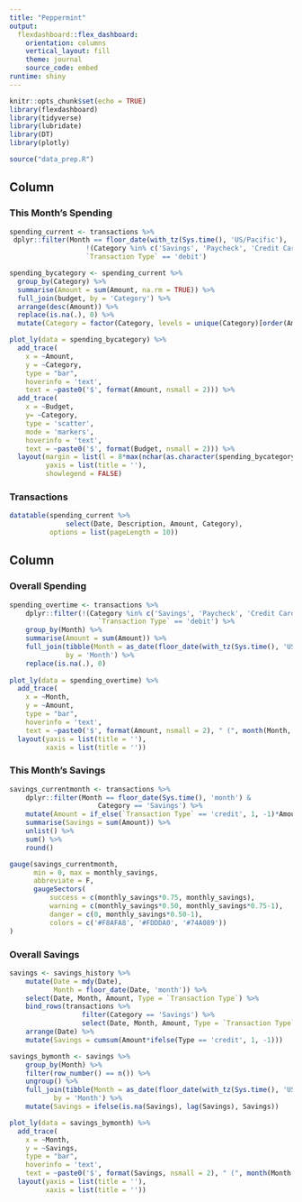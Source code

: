 ```yaml
---
title: "Peppermint"
output: 
  flexdashboard::flex_dashboard:
    orientation: columns
    vertical_layout: fill
    theme: journal
    source_code: embed
runtime: shiny
---
```


```r
knitr::opts_chunk$set(echo = TRUE)
library(flexdashboard)
library(tidyverse)
library(lubridate)
library(DT)
library(plotly)

source("data_prep.R")
```

Column {data-width=500, .tabset}
-----------------------------------------------------------------------

### This Month's Spending

```r
spending_current <- transactions %>%
 dplyr::filter(Month == floor_date(with_tz(Sys.time(), 'US/Pacific'), 'month') &
                   !(Category %in% c('Savings', 'Paycheck', 'Credit Card Payment', 'Transfer')) &
                   `Transaction Type` == 'debit')

spending_bycategory <- spending_current %>%
  group_by(Category) %>%
  summarise(Amount = sum(Amount, na.rm = TRUE)) %>%
  full_join(budget, by = 'Category') %>%
  arrange(desc(Amount)) %>%
  replace(is.na(.), 0) %>%
  mutate(Category = factor(Category, levels = unique(Category)[order(Amount, decreasing = FALSE)]))

plot_ly(data = spending_bycategory) %>%
  add_trace(
    x = ~Amount,
    y = ~Category,
    type = "bar",
    hoverinfo = 'text',
    text = ~paste0('$', format(Amount, nsmall = 2))) %>%
  add_trace(
    x = ~Budget, 
    y= ~Category, 
    type = 'scatter', 
    mode = 'markers',
    hoverinfo = 'text',
    text = ~paste0('$', format(Budget, nsmall = 2))) %>%
  layout(margin = list(l = 8*max(nchar(as.character(spending_bycategory[['Category']])))),
         yaxis = list(title = ''),
         showlegend = FALSE)
```

### Transactions

```r
datatable(spending_current %>% 
              select(Date, Description, Amount, Category),
          options = list(pageLength = 10))
```

Column {data-width=500}
-----------------------------------------------------------------------

### Overall Spending

```r
spending_overtime <- transactions %>%
    dplyr::filter(!(Category %in% c('Savings', 'Paycheck', 'Credit Card Payment', 'Transfer')) &
                      `Transaction Type` == 'debit') %>%
    group_by(Month) %>%
    summarise(Amount = sum(Amount)) %>%
    full_join(tibble(Month = as_date(floor_date(with_tz(Sys.time(), 'US/Pacific'), 'month'))),
              by = 'Month') %>%
    replace(is.na(.), 0)
    
plot_ly(data = spending_overtime) %>%
  add_trace(
    x = ~Month,
    y = ~Amount,
    type = "bar",
    hoverinfo = 'text',
    text = ~paste0('$', format(Amount, nsmall = 2), " (", month(Month, label = TRUE), ")")) %>%
  layout(yaxis = list(title = ''),
         xaxis = list(title = ''))
```

### This Month's Savings

```r
savings_currentmonth <- transactions %>%
    dplyr::filter(Month == floor_date(Sys.time(), 'month') &
                      Category == 'Savings') %>%
    mutate(Amount = if_else(`Transaction Type` == 'credit', 1, -1)*Amount) %>%
    summarise(Savings = sum(Amount)) %>%
    unlist() %>% 
    sum() %>%
    round()

gauge(savings_currentmonth,
      min = 0, max = monthly_savings,
      abbreviate = F,
      gaugeSectors(
          success = c(monthly_savings*0.75, monthly_savings),
          warning = c(monthly_savings*0.50, monthly_savings*0.75-1),
          danger = c(0, monthly_savings*0.50-1),
          colors = c('#F8AFA8', '#FDDDA0', '#74A089'))
)
```

### Overall Savings

```r
savings <- savings_history %>%
    mutate(Date = mdy(Date),
           Month = floor_date(Date, 'month')) %>%
    select(Date, Month, Amount, Type = `Transaction Type`) %>%
    bind_rows(transactions %>% 
                  filter(Category == 'Savings') %>%
                  select(Date, Month, Amount, Type = `Transaction Type`)) %>%
    arrange(Date) %>%
    mutate(Savings = cumsum(Amount*ifelse(Type == 'credit', 1, -1)))

savings_bymonth <- savings %>%
    group_by(Month) %>%
    filter(row_number() == n()) %>%
    ungroup() %>%
    full_join(tibble(Month = as_date(floor_date(with_tz(Sys.time(), 'US/Pacific'), 'month'))),
           by = 'Month') %>%
    mutate(Savings = ifelse(is.na(Savings), lag(Savings), Savings))

plot_ly(data = savings_bymonth) %>%
  add_trace(
    x = ~Month,
    y = ~Savings,
    type = "bar",
    hoverinfo = 'text',
    text = ~paste0('$', format(Savings, nsmall = 2), " (", month(Month, label = TRUE), ")")) %>%
  layout(yaxis = list(title = ''),
         xaxis = list(title = ''))
```

